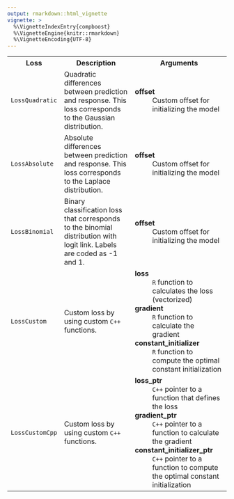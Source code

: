 ```yaml
---
output: rmarkdown::html_vignette
vignette: >
  %\VignetteIndexEntry{compboost}
  %\VignetteEngine{knitr::rmarkdown}
  %\VignetteEncoding{UTF-8}
---
```



<table>
  <tr>
    <th>Loss</th>
    <th>Description</th>
    <th>Arguments</th>
  </tr>
  <tr>
    <td><code>LossQuadratic</code></td>
    <td>
      Quadratic differences between prediction and response. This loss corresponds to the Gaussian distribution.
    </td>
    <td>
      <dt><b>offset</b></dt> <dd>Custom offset for initializing the model</dd>
    </td>
  </tr>
  <tr>
    <td><code>LossAbsolute</code></td>
    <td>
      Absolute differences between prediction and response. This loss corresponds to the Laplace distribution.
    </td>
    <td>
      <dt><b>offset</b></dt> <dd>Custom offset for initializing the model</dd>
    </td>
  </tr>
  <tr>
    <td><code>LossBinomial</code></td>
    <td>
      Binary classification loss that corresponds to the binomial distribution with logit link. Labels are coded as -1 and 1.
    </td>
    <td>
      <dt><b>offset</b></dt> <dd>Custom offset for initializing the model</dd>
    </td>
  </tr>
  <tr>
    <td><code>LossCustom</code></td>
    <td>Custom loss by using custom <code>C++</code> functions.</td>
    <td>
      <dt><b>loss</b></dt> <dd><code>R</code> function to calculates the loss (vectorized)</dd>
      <dt><b>gradient</b></dt> <dd><code>R</code> function to calculate the gradient</dd>
      <dt><b>constant_initializer</b></dt> <dd><code>R</code> function to compute the optimal constant initialization</dd>
    </td>
  </tr>
  <tr>
    <td><code>LossCustomCpp</code></td>
    <td>Custom loss by using custom <code>C++</code> functions.</td>
    <td>
      <dt><b>loss_ptr</b></dt> <dd><code>C++</code> pointer to a function that defines the loss</dd>
      <dt><b>gradient_ptr</b></dt> <dd><code>C++</code> pointer to a function to calculate the gradient</dd>
      <dt><b>constant_initializer_ptr</b></dt> <dd><code>C++</code> pointer to a function to compute the optimal constant initialization</dd>
    </td>
  </tr>
</table>